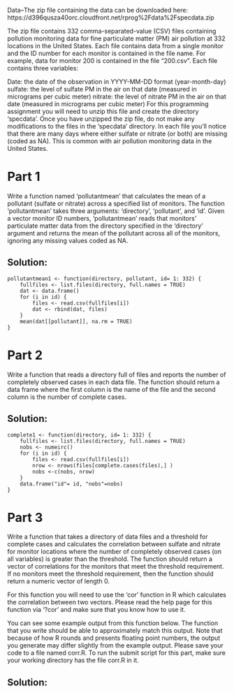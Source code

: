 Data--The zip file containing the data can be downloaded here: https://d396qusza40orc.cloudfront.net/rprog%2Fdata%2Fspecdata.zip

The zip file contains 332 comma-separated-value (CSV) files containing pollution monitoring data for fine particulate matter (PM) air pollution at 332 locations in the United States. Each file contains data from a single monitor and the ID number for each monitor is contained in the file name. For example, data for monitor 200 is contained in the file "200.csv". Each file contains three variables:

Date: the date of the observation in YYYY-MM-DD format (year-month-day)
sulfate: the level of sulfate PM in the air on that date (measured in micrograms per cubic meter)
nitrate: the level of nitrate PM in the air on that date (measured in micrograms per cubic meter)
For this programming assignment you will need to unzip this file and create the directory 'specdata'. Once you have unzipped the zip file, do not make any modifications to the files in the 'specdata' directory. In each file you'll notice that there are many days where either sulfate or nitrate (or both) are missing (coded as NA). This is common with air pollution monitoring data in the United States.

# Part 1
Write a function named 'pollutantmean' that calculates the mean of a pollutant (sulfate or nitrate) across a specified list of 
monitors. The function 'pollutantmean' takes three arguments: 'directory', 'pollutant', and 'id'. Given a vector monitor ID 
numbers, 'pollutantmean' reads that monitors' particulate matter data from the directory specified in the 'directory' argument 
and returns the mean of the pollutant across all of the monitors, ignoring any missing values coded as NA.

## Solution:
```
pollutantmean1 <- function(directory, pollutant, id= 1: 332) {
    fullfiles <- list.files(directory, full.names = TRUE)
    dat <- data.frame()
    for (i in id) {
        files <- read.csv(fullfiles[i])
        dat <- rbind(dat, files)
    }
    mean(dat[[pollutant]], na.rm = TRUE)
}
```

# Part 2
Write a function that reads a directory full of files and reports the number of completely observed cases in each data file. The function should return a data frame where the first column is the name of the file and the second column is the number of complete cases. 

## Solution:
```
complete1 <- function(directory, id= 1: 332) {
    fullfiles <- list.files(directory, full.names = TRUE)
    nobs <- numeirc()
    for (i in id) {
        files <- read.csv(fullfiles[i])
        nrow <- nrows(files[complete.cases(files),] )  
        nobs <-c(nobs, nrow)
    }
    data.frame("id"= id, "nobs"=nobs)
}
```

# Part 3
Write a function that takes a directory of data files and a threshold for complete cases and calculates the correlation between sulfate and nitrate for monitor locations where the number of completely observed cases (on all variables) is greater than the threshold. The function should return a vector of correlations for the monitors that meet the threshold requirement. If no monitors meet the threshold requirement, then the function should return a numeric vector of length 0. 

For this function you will need to use the 'cor' function in R which calculates the correlation between two vectors. Please read the help page for this function via '?cor' and make sure that you know how to use it.

You can see some example output from this function below. The function that you write should be able to approximately match this output. Note that because of how R rounds and presents floating point numbers, the output you generate may differ slightly from the example output. Please save your code to a file named corr.R. To run the submit script for this part, make sure your working directory has the file corr.R in it.

## Solution:
```

```

